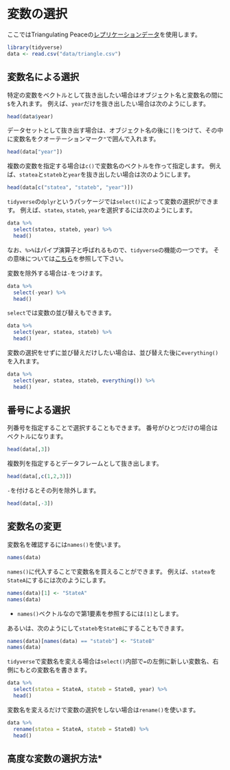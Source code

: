 # 変数の選択 {#select-vars}

ここではTriangulating Peaceの[レプリケーションデータ](data/triabgle.csv)を使用します。

```r
library(tidyverse)
data <- read.csv("data/triangle.csv")
```

## 変数名による選択

特定の変数をベクトルとして抜き出したい場合はオブジェクト名と変数名の間に`$`を入れます。
例えば、`year`だけを抜き出したい場合は次のようにします。

```r
head(data$year)
```

データセットとして抜き出す場合は、オブジェクト名の後に`[]`をつけて、その中に変数名をクオーテーションマーク`"`で囲んで入れます。

```r
head(data["year"])
```

複数の変数を指定する場合は`c()`で変数名のベクトルを作って指定します。
例えば、`statea`と`stateb`と`year`を抜き出したい場合は次のようにします。

```r
head(data[c("statea", "stateb", "year")])
```

`tidyverse`の`dplyr`というパッケージでは`select()`によって変数の選択ができます。
例えば、`statea`, `stateb`, `year`を選択するには次のようにします。

```r
data %>% 
  select(statea, stateb, year) %>% 
  head()
```

なお、` %>% `はパイプ演算子と呼ばれるもので、`tidyverse`の機能の一つです。
その意味については[こちら](pipe.html)を参照して下さい。

変数を除外する場合は`-`をつけます。

```r
data %>% 
  select(-year) %>% 
  head()
```

`select`では変数の並び替えもできます。

```r
data %>% 
  select(year, statea, stateb) %>% 
  head()
```

変数の選択をせずに並び替えだけしたい場合は、並び替えた後に`everything()`を入れます。

```r
data %>% 
  select(year, statea, stateb, everything()) %>% 
  head()
```

## 番号による選択

列番号を指定することで選択することもできます。
番号がひとつだけの場合はベクトルになります。

```r
head(data[,3])
```

複数列を指定するとデータフレームとして抜き出します。

```r
head(data[,c(1,2,3)])
```

`-`を付けるとその列を除外します。

```r
head(data[,-3])
```

## 変数名の変更

変数名を確認するには`names()`を使います。

```r
names(data)
```

`names()`に代入することで変数名を買えることができます。
例えば、`statea`を`StateA`にするには次のようにします。

```r
names(data)[1] <- "StateA"
names(data)
```

- `names()`ベクトルなので第1要素を参照するには`[1]`とします。

あるいは、次のようにして`stateb`を`StateB`にすることもできます。

```r
names(data)[names(data) == "stateb"] <- "StateB"
names(data)
```

`tidyverse`で変数名を変える場合は`select()`内部で`=`の左側に新しい変数名、右側にもとの変数名を書きます。

```r
data %>% 
  select(statea = StateA, stateb = StateB, year) %>% 
  head()
```

変数名を変えるだけで変数の選択をしない場合は`rename()`を使います。

```r
data %>% 
  rename(statea = StateA, stateb = StateB) %>% 
  head()
```

## 高度な変数の選択方法*